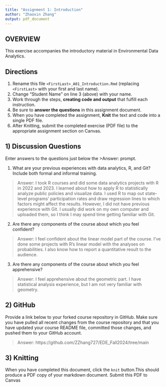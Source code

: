 ```yaml
---
title: "Assignment 1: Introduction"
author: "Zhaoxin Zhang"
output: pdf_document
---
```


## OVERVIEW

This exercise accompanies the introductory material in Environmental Data Analytics. 

## Directions
1.  Rename this file `<FirstLast>_A01_Introduction.Rmd` (replacing `<FirstLast>` with your first and last name).
2.  Change "Student Name" on line 3 (above) with your name.
3.  Work through the steps, **creating code and output** that fulfill each instruction.
4.  Be sure to **answer the questions** in this assignment document.
5.  When you have completed the assignment, **Knit** the text and code into a single PDF file.
6.  After Knitting, submit the completed exercise (PDF file) to the appropriate assignment section on Canvas.


## 1) Discussion Questions
Enter answers to the questions just below the >Answer: prompt.

1. What are your previous experiences with data analytics, R, and Git? Include both formal and informal training.

> Answer: I took R courses and did some data analytics projects with R in 2022 and 2023. I learned about how to apply R to statistically analyze public policies and visualize data. I used R to map out state-level programs’ participation rates and draw regression lines to which factors might affect the results. However, I did not have previous experience with Git. I usually did work on my own computer and uploaded them, so I think I may spend time getting familiar with Git.

2. Are there any components of the course about which you feel confident?

> Answer: I feel confident about the linear model part of the course. I've done some projects with R's linear model with the analyses on probabilities. I also know how to report a quantitative result to the audience. 

3. Are there any components of the course about which you feel apprehensive?

> Answer: I feel apprehensive about the geometric part. I have statistical analysis experience, but I am not very familiar with geometry. 


## 2) GitHub

Provide a link below to your forked course repository in GitHub. Make sure you have pulled all recent changes from the course repository and that you have updated your course README file, committed those changes, and pushed them to your GitHub account. 

> Answer: https://github.com/ZZhang727/EDE_Fall2024/tree/main

## 3) Knitting
When you have completed this document, click the `knit` button.This should produce a PDF copy of your markdown document. Submit this PDF to Canvas 
